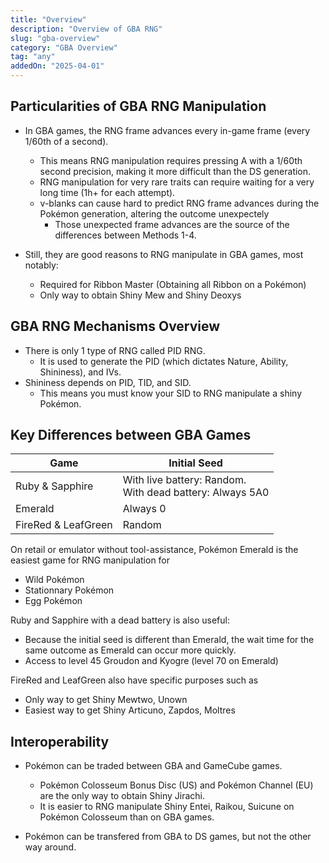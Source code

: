 ```yaml
---
title: "Overview"
description: "Overview of GBA RNG"
slug: "gba-overview"
category: "GBA Overview"
tag: "any"
addedOn: "2025-04-01"
---
```


## Particularities of GBA RNG Manipulation

- In GBA games, the RNG frame advances every in-game frame (every 1/60th of a second).

  - This means RNG manipulation requires pressing A with a 1/60th second precision, making it more difficult than the DS generation.
  - RNG manipulation for very rare traits can require waiting for a very long time (1h+ for each attempt).
  - v-blanks can cause hard to predict RNG frame advances during the Pokémon generation, altering the outcome unexpectely
    - Those unexpected frame advances are the source of the differences between Methods 1-4.

- Still, they are good reasons to RNG manipulate in GBA games, most notably:
  - Required for Ribbon Master (Obtaining all Ribbon on a Pokémon)
  - Only way to obtain Shiny Mew and Shiny Deoxys

## GBA RNG Mechanisms Overview

- There is only 1 type of RNG called PID RNG.
  - It is used to generate the PID (which dictates Nature, Ability, Shininess), and IVs.
- Shininess depends on PID, TID, and SID.
  - This means you must know your SID to RNG manipulate a shiny Pokémon.

## Key Differences between GBA Games

| Game                | Initial Seed                                                 |
| ------------------- | ------------------------------------------------------------ |
| Ruby & Sapphire     | With live battery: Random.<br/>With dead battery: Always 5A0 |
| Emerald             | Always 0                                                     |
| FireRed & LeafGreen | Random                                                       |

On retail or emulator without tool-assistance, Pokémon Emerald is the easiest game for RNG manipulation for
- Wild Pokémon
- Stationnary Pokémon
- Egg Pokémon

Ruby and Sapphire with a dead battery is also useful:
  - Because the initial seed is different than Emerald, the wait time for the same outcome as Emerald can occur more quickly.
  - Access to level 45 Groudon and Kyogre (level 70 on Emerald)

FireRed and LeafGreen also have specific purposes such as
  - Only way to get Shiny Mewtwo, Unown
  - Easiest way to get Shiny Articuno, Zapdos, Moltres

## Interoperability
- Pokémon can be traded between GBA and GameCube games.
  - Pokémon Colosseum Bonus Disc (US) and Pokémon Channel (EU) are the only way to obtain Shiny Jirachi.
  - It is easier to RNG manipulate Shiny Entei, Raikou, Suicune on Pokémon Colosseum than on GBA games.

- Pokémon can be transfered from GBA to DS games, but not the other way around.
